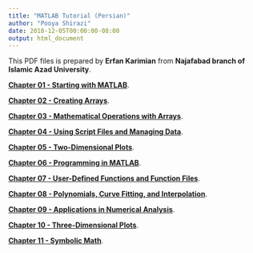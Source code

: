 ```yaml
---
title: "MATLAB Tutorial (Persian)"
author: "Pooya Shirazi"
date: 2018-12-05T00:00:00-08:00
output: html_document
---
```


This PDF files is prepared by **Erfan Karimian** from **Najafabad branch of Islamic Azad University**.

[**Chapter 01 - Starting with MATLAB**](file/Programming/KarimianPDF/Chapter 01.pdf).

[**Chapter 02 - Creating Arrays**](file/Programming/KarimianPDF/Chapter 02.pdf).

[**Chapter 03 - Mathematical Operations with Arrays**](file/Programming/KarimianPDF/Chapter 03.pdf).

[**Chapter 04 - Using Script Files and Managing Data**](file/Programming/KarimianPDF/Chapter 04.pdf).

[**Chapter 05 - Two-Dimensional Plots**](file/Programming/KarimianPDF/Chapter 05.pdf).

[**Chapter 06 - Programming in MATLAB**](file/Programming/KarimianPDF/Chapter 06.pdf).

[**Chapter 07 - User-Defined Functions and Function Files**](file/Programming/KarimianPDF/Chapter 07.pdf).

[**Chapter 08 - Polynomials, Curve Fitting, and Interpolation**](file/Programming/KarimianPDF/Chapter 08.pdf).

[**Chapter 09 - Applications in Numerical Analysis**](file/Programming/KarimianPDF/Chapter 09.pdf).

[**Chapter 10 - Three-Dimensional Plots**](file/Programming/KarimianPDF/Chapter 10.pdf).

[**Chapter 11 - Symbolic Math**](file/Programming/KarimianPDF/Chapter 11.pdf).
